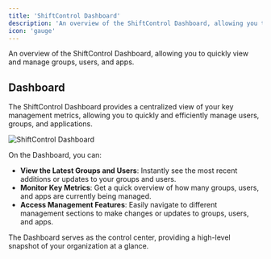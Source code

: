 ```yaml
---
title: 'ShiftControl Dashboard'
description: 'An overview of the ShiftControl Dashboard, allowing you to quickly view and manage groups, users, and apps.'
icon: 'gauge'
---
```


<p style={{fontSize: "large"}}>An overview of the ShiftControl Dashboard, allowing you to quickly view and manage groups, users, and apps.</p>

## Dashboard

The ShiftControl Dashboard provides a centralized view of your key management metrics, allowing you to quickly and efficiently manage users, groups, and applications.

<img
    src="/img/ShiftControl/ShiftControl-Dashboard.png"
    alt="ShiftControl Dashboard"
/>

On the Dashboard, you can:

- **View the Latest Groups and Users**: Instantly see the most recent additions or updates to your groups and users.
- **Monitor Key Metrics**: Get a quick overview of how many groups, users, and apps are currently being managed.
- **Access Management Features**: Easily navigate to different management sections to make changes or updates to groups, users, and apps.

The Dashboard serves as the control center, providing a high-level snapshot of your organization at a glance.
